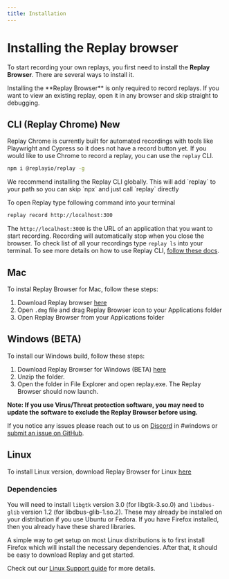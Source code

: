 ```yaml
---
title: Installation
---
```


# Installing the Replay browser

To start recording your own replays, you first need to install the **Replay Browser**. There are several ways to install it.

<Callout type="warning" emoji="💡">
Installing the **Replay Browser** is only required to record replays. If you want to view an existing replay, open it in any browser and skip straight to debugging.
</Callout>

## CLI (Replay Chrome) <Tag>New</Tag>
Replay Chrome is currently built for automated recordings with tools like Playwright and Cypress so it does not have a record button yet. If you would like to use Chrome to record a replay, you can use the `replay` CLI.

```sh copy
npm i @replayio/replay -g
```

<Callout type="info" emoji="💡">
We recommend installing the Replay CLI globally. This will add `replay` to your path so you can skip `npx` and just call `replay` directly
</Callout>

To open Replay type following command into your terminal

```sh copy
replay record http://localhost:300
```

The `http://localhost:3000` is the URL of an application that you want to start recording. Recording will automatically stop when you close the browser. To check list of all your recordings type `replay ls` into your terminal. To see more details on how to use Replay CLI, [follow these docs](/reference-guide/recording/replay-cli).

## Mac

To instal Replay Browser for Mac, follow these steps:
1. Download Replay browser [here](https://www.replay.io/downloads/replay.dmg)
2. Open `.dmg` file and drag Replay Browser icon to your Applications folder
3. Open Replay Browser from your Applications folder

## Windows (BETA)

To install our Windows build, follow these steps:

1. Download Replay Browser for Windows (BETA) [here](https://replay.io/downloads/windows-replay.zip)
2. Unzip the folder.
3. Open the folder in File Explorer and open replay.exe. The Replay Browser should now launch.

**Note: If you use Virus/Threat protection software, you may need to update the software to exclude the Replay Browser before using.**

If you notice any issues please reach out to us on [Discord](https://replay.io/discord) in #windows or [submit an issue on GitHub](https://github.com/replayio/gecko-dev/issues).

## Linux

To install Linux version, download Replay Browser for Linux [here](https://www.replay.io/downloads/linux-replay.tar.bz2)

### Dependencies
You will need to install `libgtk` version 3.0 (for libgtk-3.so.0) and `libdbus-glib` version 1.2 (for libdbus-glib-1.so.2). These may already be installed on your distribution if you use Ubuntu or Fedora. If you have Firefox installed, then you already have these shared libraries.

A simple way to get setup on most Linux distributions is to first install Firefox which will install the necessary dependencies. After that, it should be easy to download Replay and get started.

Check out our [Linux Support guide](/getting-started/replay-browser/linux-support) for more details.
